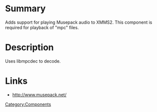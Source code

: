 {{ComponentHeader}}

=Summary=
Adds support for playing Musepack audio to XMMS2. This component is required for playback of "mpc" files.

=Description=
Uses libmpcdec to decode.

=Links=
* http://www.musepack.net/

[[Category:Components]]
